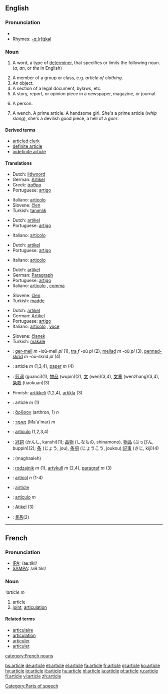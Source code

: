 ==English==

===Pronunciation===
*{{IPA|/ˈɑrtɪkəl/}}
*Rhymes: [[Rhymes:English:-ɑː(r)tɪkəl|-ɑː(r)tɪkəl]]

===Noun===
{{en-noun}}
<!-- these defs are definitely in the wrong order! -->
# {{context|grammar}} A word, a type of [[determiner]], that specifies or limits the following noun. (''a'', ''an'', or ''the'' in English)
# A member of a group or class, e.g. ''article of clothing''.
# An object.
# A section of a legal document, bylaws, etc.
# A story, report, or opinion piece in a newspaper, magazine, or journal.
# {{context|derogatory}} A person.
# {{vulgar}} A wench. A prime article. A handsome girl.  She's a prime article (''whip slang''), she's a devilish good piece, a hell of a ''goer''.

====Derived terms====
*[[articled clerk]]
*[[definite article]]
*[[indefinite article]]

====Translations====
{{trans-top|determiner, that specifies the noun}}
*Dutch: [[lidwoord]] {{n}}
*German: [[Artikel]] {{m}}
*Greek: [[άρθρο]] {{n}}
*Portuguese: [[artigo]] {{m}}
{{trans-mid}}
*Italiano: [[articolo]] {{m}}
*Slovene: [[člen]] {{m}}
*Turkish: [[tanımlık]]
{{trans-bottom}}

{{trans-top|member of a group or class}}
*Dutch: [[artikel]] {{n}}
*Portuguese: [[artigo]] {{m}}
{{trans-mid}}
*Italiano: [[articolo]] {{m}}
{{trans-bottom}}

{{trans-top|object}}
*Dutch: [[artikel]] {{n}}
*Portuguese: [[artigo]] {{m}}
{{trans-mid}}
*Italiano: [[articolo]] {{m}}
{{trans-bottom}}

{{trans-top|section of a legal document}}
*Dutch: [[artikel]] {{n}}
*German: [[Paragraph]] {{m}}
*Portuguese: [[artigo]] {{m}}
*Italiano: [[articolo]] {{m}}, [[comma]] {{m}}
{{trans-mid}}
*Slovene: [[člen]] {{m}}
*Turkish: [[madde]]
{{trans-bottom}}

{{trans-top|story, report, or opinion piece}}
*Dutch: [[artikel]] {{n}}
*German: [[Artikel]] {{m}}
*Portuguese: [[artigo]] {{m}}
*Italiano: [[articolo]] {{m}}, [[voce]] {{f}}
{{trans-mid}}
*Slovene: [[članek]] {{m}}
*Turkish: [[makale]]
{{trans-bottom}}

{{checktrans}}
*{{ttbc|Breton}}: [[ger-mell]] ''m'' -ioù-mell ''pl'' (1), [[tra]] ''f'' -où ''pl'' (2), [[mellad]] ''m'' -où ''pl'' (3), [[pennad-skrid]] ''m'' -où-skrid ''pl'' (4)
*{{ttbc|Catalan}}: article ''m'' (1,3,4), [[paper]] ''m'' (4)
*{{ttbc|Chinese}}: [[冠词]] (guanci)(1), [[物品]] (wupin)(2), [[文]] (wen)(3,4), [[文章]] (wenzhang)(3,4), [[条款]] (tiaokuan)(3)
*Finnish: [[artikkeli]] (1,2,4), [[artikla]] (3)
*{{ttbc|French}}: article ''m'' (1)
*{{ttbc|Greek, Ancient}}: [[ἄρθρον]] (arthron, 1) ''n''
*{{ttbc|Hebrew}}: [[מאמר]] (Ma'a'mar) ''m''
*{{ttbc|Interlingua}}: [[articulo]] (1,2,3,4)
*{{ttbc|Japanese}}: [[冠詞]] (かんし, kanshi)(1); [[品物]] (しなもの, shinamono), [[物品]] (ぶっぴん, buppin)(2); [[条]] (じょう, jou), [[条項]] (じょうこう, joukou);[[記事]] (きじ, kiji)(4)
*{{ttbc|Persian}}: {{FAchar|[[مقاله]]}} (maghaaleh)
*{{ttbc|Polish}}: [[rodzajnik]] ''m'' (1), [[artykułl]] ''m'' (2,4), [[paragraf]] ''m'' (3)
*{{ttbc|Romanian}}: [[articol]] ''n'' (1-4)
*{{ttbc|Scots}}: [[airticle]]
*{{ttbc|Spanish}}: [[artículo]] ''m''
*{{ttbc|Tok Pisin}}: [[Atikel]] (3)
*{{ttbc|Korean}}: [[물품]](2)

[[Category:Parts of speech]]

----

==French==

===Pronunciation===
*[[w:IPA|IPA]]: /aʁ.tikl/
*[[w:SAMPA|SAMPA]]: /aR.tikl/

===Noun===
'''article'' ''m''

# article
# [[joint]], [[articulation]]

====Related terms====
*[[articulaire]]
*[[articulation#French|articulation]]
*[[articuler]]
*[[articulet]]

[[category:French nouns]]

[[bs:article]]
[[de:article]]
[[et:article]]
[[el:article]]
[[fa:article]]
[[fr:article]]
[[gl:article]]
[[ko:article]]
[[hy:article]]
[[io:article]]
[[it:article]]
[[hu:article]]
[[nl:article]]
[[ja:article]]
[[pt:article]]
[[ru:article]]
[[fi:article]]
[[vi:article]]
[[zh:article]]
